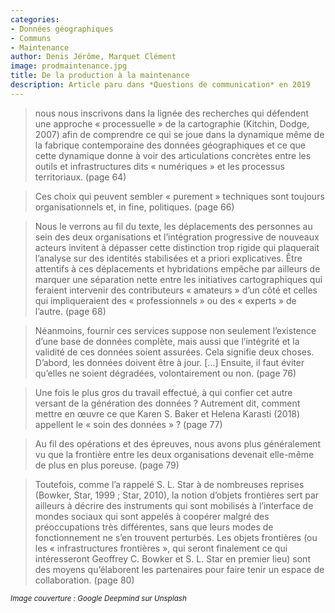 ```yaml
---
categories:
- Données géographiques
- Communs
- Maintenance
author: Denis Jérôme, Marquet Clément
image: prodmaintenance.jpg
title: De la production à la maintenance
description: Article paru dans *Questions de communication* en 2019
---
```


> nous nous inscrivons dans la lignée des recherches qui défendent une approche « processuelle » de la cartographie (Kitchin, Dodge, 2007) afin de comprendre ce qui se joue dans la dynamique même de la fabrique contemporaine des données géographiques et ce que cette dynamique donne à voir des articulations concrètes entre les outils et infrastructures dits « numériques » et les processus territoriaux. (page 64)

>  Ces choix qui peuvent sembler « purement » techniques sont toujours organisationnels et, in fine, politiques. (page 66)

> Nous le verrons au fil du texte, les déplacements des personnes au sein des deux organisations et l’intégration progressive de nouveaux acteurs invitent à dépasser cette distinction trop rigide qui plaquerait l’analyse sur des identités stabilisées et a priori explicatives. Être attentifs à ces déplacements et hybridations empêche par ailleurs de marquer une séparation nette entre les initiatives cartographiques qui feraient intervenir des contributeurs « amateurs » d’un côté et celles qui impliqueraient des « professionnels » ou des « experts » de l’autre. (page 68)

> Néanmoins, fournir ces services suppose non seulement l’existence d’une base de données complète, mais aussi que l’intégrité et la validité de ces données soient assurées. Cela signifie deux choses. D’abord, les données doivent être à jour. [...] Ensuite, il faut éviter qu’elles ne soient dégradées, volontairement ou non. (page 76)

> Une fois le plus gros du travail effectué, à qui confier cet autre versant de la génération des données ? Autrement dit, comment mettre en œuvre ce que Karen S. Baker et Helena Karasti (2018) appellent le « soin des données » ? (page 77)

> Au fil des opérations et des épreuves, nous avons plus généralement vu que la frontière entre les deux organisations devenait elle-même de plus en plus poreuse. (page 79)

> Toutefois, comme l’a rappelé S. L. Star à de nombreuses reprises (Bowker, Star, 1999 ; Star, 2010), la notion d’objets frontières sert par ailleurs à décrire des instruments qui sont mobilisés à l’interface de mondes sociaux qui sont appelés à coopérer malgré des préoccupations très différentes, sans que leurs modes de fonctionnement ne s’en trouvent perturbés. Les objets frontières (ou les « infrastructures frontières », qui seront finalement ce qui intéresseront Geoffrey C. Bowker et S. L. Star en premier lieu) sont des moyens qu’élaborent les partenaires pour faire tenir un espace de collaboration. (page 80)

~*Image couverture : Google Deepmind sur Unsplash*~